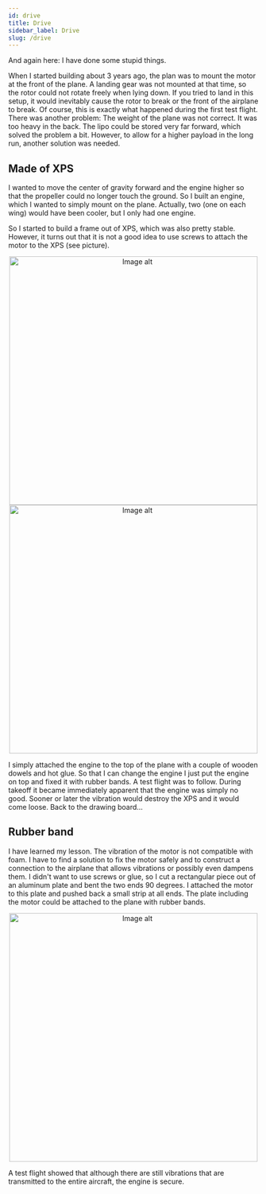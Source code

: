 ```yaml
---
id: drive
title: Drive
sidebar_label: Drive
slug: /drive
---
```

And again here: I have done some stupid things. 

When I started building about 3 years ago, the plan was to mount the motor at the front of the plane. A landing gear was not mounted at that time, so the rotor could not rotate freely when lying down. If you tried to land in this setup, it would inevitably cause the rotor to break or the front of the airplane to break. Of course, this is exactly what happened during the first test flight. 
There was another problem: The weight of the plane was not correct. It was too heavy in the back. The lipo could be stored very far forward, which solved the problem a bit. However, to allow for a higher payload in the long run, another solution was needed. 

## Made of XPS
I wanted to move the center of gravity forward and the engine higher so that the propeller could no longer touch the ground. 
So I built an engine, which I wanted to simply mount on the plane. Actually, two (one on each wing) would have been cooler, but I only had one engine.

So I started to build a frame out of XPS, which was also pretty stable. However, it turns out that it is not a good idea to use screws to attach the motor to the XPS (see picture).





<div align="center">
<img src={drive_wrong} alt="Image alt"  height="500px"/>
<img src={drive_wrong_mounted} alt="Image alt"  height="500px"/>
</div>

I simply attached the engine to the top of the plane with a couple of wooden dowels and hot glue. So that I can change the engine I just put the engine on top and fixed it with rubber bands. A test flight was to follow. During takeoff it became immediately apparent that the engine was simply no good. Sooner or later the vibration would destroy the XPS and it would come loose. 
Back to the drawing board...

## Rubber band
I have learned my lesson. The vibration of the motor is not compatible with foam. I have to find a solution to fix the motor safely and to construct a connection to the airplane that allows vibrations or possibly even dampens them. I didn't want to use screws or glue, so I cut a rectangular piece out of an aluminum plate and bent the two ends 90 degrees. I attached the motor to this plate and pushed back a small strip at all ends. The plate including the motor could be attached to the plane with rubber bands.



<div align="center">
<img src={drive_correct_cropped} alt="Image alt"  height="500px"/>
</div>



A test flight showed that although there are still vibrations that are transmitted to the entire aircraft, the engine is secure.